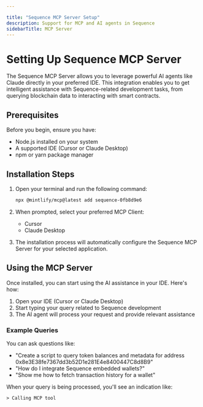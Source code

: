 ---

title: "Sequence MCP Server Setup"
description: Support for MCP and AI agents in Sequence
sidebarTitle: MCP Server
---

# Setting Up Sequence MCP Server

The Sequence MCP Server allows you to leverage powerful AI agents like Claude directly in your preferred IDE. This integration enables you to get intelligent assistance with Sequence-related development tasks, from querying blockchain data to interacting with smart contracts.

## Prerequisites

Before you begin, ensure you have:
- Node.js installed on your system
- A supported IDE (Cursor or Claude Desktop)
- npm or yarn package manager

## Installation Steps

1. Open your terminal and run the following command:
   ```bash
   npx @mintlify/mcp@latest add sequence-0fb8d9e6
   ```

2. When prompted, select your preferred MCP Client:
   - Cursor
   - Claude Desktop

3. The installation process will automatically configure the Sequence MCP Server for your selected application.

## Using the MCP Server

Once installed, you can start using the AI assistance in your IDE. Here's how:

1. Open your IDE (Cursor or Claude Desktop)
2. Start typing your query related to Sequence development
3. The AI agent will process your request and provide relevant assistance

### Example Queries

You can ask questions like:
- "Create a script to query token balances and metadata for address 0x8e3E38fe7367dd3b52D1e281E4e8400447C8d8B9"
- "How do I integrate Sequence embedded wallets?"
- "Show me how to fetch transaction history for a wallet"

When your query is being processed, you'll see an indication like:
```
> Calling MCP tool
```
